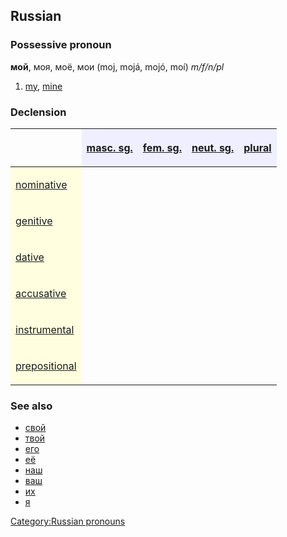 ==Russian==
[[Category:Russian pronouns]]
===Possessive pronoun===
'''мой''', моя, моё, мои (moj, mojá, mojó, moí) ''m/f/n/pl''

# [[my]], [[mine]]

===Declension===
{| border="1" cellpadding="4" cellspacing="0"
!
! style="background-color: #EFEFFF" align="center"|[[masculine|masc. sg.]]
! style="background-color: #EFEFFF" align="center"|[[feminine|fem. sg.]]
! style="background-color: #EFEFFF" align="center"|[[neuter|neut. sg.]]
! style="background-color: #EFEFFF" align="center"|[[plural]]
|-
! style="background-color: #FFFFE0" align="left"|[[nominative case|nominative]]
| align="center"|{{Unicode|мой}}
| align="center"|{{Unicode|моя́}}
| align="center"|{{Unicode|моё}}
| align="center"|{{Unicode|мои́}}
|-
! style="background-color: #FFFFE0" align="left"|[[genitive case|genitive]]
| align="center"|{{Unicode|моего́}}
| align="center"|{{Unicode|мое́й}}
| align="center"|{{Unicode|моего́}}
| align="center"|{{Unicode|мои́х}}
|-
! style="background-color: #FFFFE0" align="left"|[[dative case|dative]]
| align="center"|{{Unicode|моему́}}
| align="center"|{{Unicode|мое́й}}
| align="center"|{{Unicode|моему́}}
| align="center"|{{Unicode|мои́м}}
|-
! style="background-color: #FFFFE0" align="left"|[[accusative case|accusative]]
| align="center"|{{Unicode|мой, моего́}}
| align="center"|{{Unicode|мою́}}
| align="center"|{{Unicode|моё}}
| align="center"|{{Unicode|мои́, мои́х}}
|-
! style="background-color: #FFFFE0" align="left"|[[instrumental case|instrumental]]
| align="center"|{{Unicode|мои́м}}
| align="center"|{{Unicode|мое́ю, мое́й}}
| align="center"|{{Unicode|мои́м}}
| align="center"|{{Unicode|мои́ми}}
|-
! style="background-color: #FFFFE0" align="left"|[[prepositional case|prepositional]]
| align="center"|{{Unicode|о моём}}
| align="center"|{{Unicode|о мое́й}}
| align="center"|{{Unicode|о моём}}
| align="center"|{{Unicode|о мои́х}}
|}

===See also===
*[[свой]]
*[[твой]]
*[[его]]
*[[её]]
*[[наш]]
*[[ваш]]
*[[их]]
*[[я]]